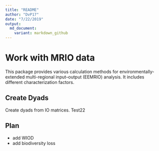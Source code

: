 ```yaml
---
title: "README"
author: "DvP17"
date: "7/22/2019"
output:
  md_document:
    variant: markdown_github
---
```



# Work with MRIO data

This package provides various calculation methods for environmentally-extended multi-regional input–output (EEMRIO) analysis. It includes different characterization factors.

## Create Dyads

Create dyads from IO matrices. Test22

## Plan

- add WIOD
- add biodiversity loss

